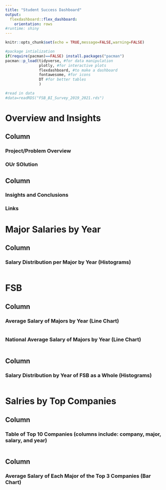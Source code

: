 ```yaml
---
title: "Student Success Dashboard"
output: 
  flexdashboard::flex_dashboard:
    orientation: rows
#runtime: shiny
---
```


```r
knitr::opts_chunk$set(echo = TRUE,message=FALSE,warning=FALSE)

#package intialization
if(require(pacman)==FALSE) install.packages("pacman")
pacman::p_load(tidyverse, #for data manipulation
               plotly, #for interactive plots
               flexdashboard, #to make a dashboard
               fontawesome, #for icons
               DT #for better tables
               )

#read in data
#data=readRDS("FSB_BI_Survey_2019_2021.rds")
```

# Overview and Insights {data-orientation=columns}

## Column {data-width=500}

### Project/Problem Overview

### OUr SOlution

## Column {data-width=500}

### Insights and Conclusions

### Links

# Major Salaries by Year {data-orientation=columns}

## Column {data-width=400}

### Salary Distribution per Major by Year (Histograms)

```r

```

# FSB {data-orientation=columns}

## Column {data-width=400}

### Average Salary of Majors by Year (Line Chart)

```r

```

### National Average Salary of Majors by Year (Line Chart)

```r

```


## Column {data-width=600}

### Salary Distribution by Year of FSB as a Whole (Histograms)

```r

```


# Salries by Top Companies {data-orientation=columns}

## Column {data-width=500}

### Table of Top 10 Companies (columns include: company, major, salary, and year)

```r

```

## Column {data-width=500}

### Average Salary of Each Major of the Top 3 Companies (Bar Chart)

```r

```

